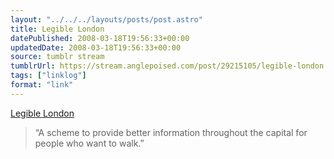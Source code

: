 ```yaml
---
layout: "../../../layouts/posts/post.astro"
title: Legible London
datePublished: 2008-03-18T19:56:33+00:00
updatedDate: 2008-03-18T19:56:33+00:00
source: tumblr stream
tumblrUrl: https://stream.anglepoised.com/post/29215105/legible-london
tags: ["linklog"]
format: "link"
---
```


[Legible London][1]

> &ldquo;A scheme to provide better information throughout the capital for people who want to walk.&rdquo;

[1]: http://www.legiblelondon.info/wp01/index.php
